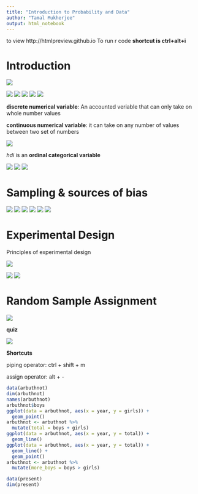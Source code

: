```yaml
---
title: "Introduction to Probability and Data"
author: "Tamal Mukherjee"
output: html_notebook
---
```

to view http://htmlpreview.github.io
To run r code
**shortcut is ctrl+alt+i**


# Introduction
![](jpeg/Annotation 2019-08-21 113829.jpg)

![](jpeg/Annotation 2019-08-21 114137.jpg)
![](jpeg/Annotation 2019-08-21 114257.jpg)
![](jpeg/Annotation 2019-08-21 114407.jpg)
![](jpeg/Annotation 2019-08-21 114448.jpg)
![](jpeg/Annotation 2019-08-21 114514.jpg)

**discrete numerical variable**: An accounted veriable that can only take on whole number values

**continuous numerical variable**: it can take on any number of values between two set of numbers

![](jpeg/Annotation 2019-08-21 115655.jpg)

*hdi* is an **ordinal categorical variable**

![](jpeg/Annotation 2019-08-21 120039.jpg)
![](jpeg/Annotation 2019-08-21 120207.jpg)
![](jpeg/Annotation 2019-08-21 120230.jpg)

# Sampling & sources of bias

![](jpeg/Annotation 2019-08-21 120616.jpg)
![](jpeg/Annotation 2019-08-21 120709.jpg)
![](jpeg/Annotation 2019-08-21 120837.jpg)
![](jpeg/Annotation 2019-08-21 121111.jpg)
![](jpeg/Annotation 2019-08-21 123543.jpg)
![](jpeg/Annotation 2019-08-21 123603.jpg)

# Experimental Design

Principles of experimental design

![](jpeg/Annotation 2019-08-21 124115.jpg)

![](jpeg/Annotation 2019-08-21 130716.jpg)
![](jpeg/Annotation 2019-08-21 130827.jpg)

# Random Sample Assignment

![](jpeg/Annotation 2019-08-21 131244.jpg)

**quiz**

![](jpeg/Annotation 2019-08-21 132351.jpg)

**Shortcuts**

piping operator: ctrl + shift + m

assign operator: alt + -

```r
data(arbuthnot)
dim(arbuthnot)
names(arbuthnot)
arbuthnot$boys
ggplot(data = arbuthnot, aes(x = year, y = girls)) +
  geom_point()
arbuthnot <- arbuthnot %>%
  mutate(total = boys + girls)
ggplot(data = arbuthnot, aes(x = year, y = total)) +
  geom_line()
ggplot(data = arbuthnot, aes(x = year, y = total)) +
  geom_line() +
  geom_point()
arbuthnot <- arbuthnot %>%
  mutate(more_boys = boys > girls)

```

```r
data(present)
dim(present)
```

